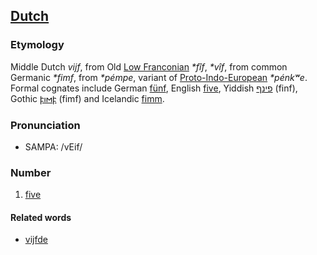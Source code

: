 ==[[Dutch]]==
===Etymology===
Middle Dutch ''vijf'', from Old [[w:Low Franconian|Low Franconian]] ''*fîf'', ''*vîf'', from common Germanic ''*fimf'', from ''*pémpe'', variant of [[w:Proto-Indo-European|Proto-Indo-European]] ''*pénkʷe''.  Formal cognates include German [[fünf]], English [[five]], Yiddish [[פינף]] (finf), Gothic [[𐍆𐌹𐌼𐍆]] (fimf) and Icelandic [[fimm]].

===Pronunciation===
*SAMPA: /vEif/

===Number===
#[[five]]

====Related words====
*[[vijfde]]